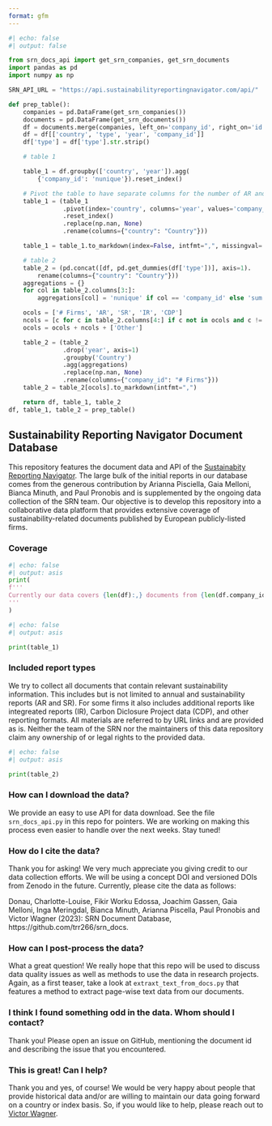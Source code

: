 ```yaml
---
format: gfm
---
```

```python
#| echo: false
#| output: false

from srn_docs_api import get_srn_companies, get_srn_documents
import pandas as pd
import numpy as np

SRN_API_URL = "https://api.sustainabilityreportingnavigator.com/api/"

def prep_table():
    companies = pd.DataFrame(get_srn_companies())
    documents = pd.DataFrame(get_srn_documents())
    df = documents.merge(companies, left_on='company_id', right_on='id')
    df = df[['country', 'type', 'year', 'company_id']]
    df['type'] = df['type'].str.strip()

    # table 1

    table_1 = df.groupby(['country', 'year']).agg(
        {'company_id': 'nunique'}).reset_index()

    # Pivot the table to have separate columns for the number of AR and SR
    table_1 = (table_1
               .pivot(index='country', columns='year', values='company_id')
               .reset_index()
               .replace(np.nan, None)
               .rename(columns={"country": "Country"}))

    table_1 = table_1.to_markdown(index=False, intfmt=",", missingval='')

    # table 2
    table_2 = (pd.concat([df, pd.get_dummies(df['type'])], axis=1).
        rename(columns={"country": "Country"}))
    aggregations = {}
    for col in table_2.columns[3:]:
        aggregations[col] = 'nunique' if col == 'company_id' else 'sum'

    ocols = ['# Firms', 'AR', 'SR', 'IR', 'CDP']    
    ncols = [c for c in table_2.columns[4:] if c not in ocols and c != "Other"]
    ocols = ocols + ncols + ['Other']

    table_2 = (table_2
               .drop('year', axis=1)
               .groupby('Country')
               .agg(aggregations)
               .replace(np.nan, None)
               .rename(columns={"company_id": "# Firms"}))
    table_2 = table_2[ocols].to_markdown(intfmt=",")

    return df, table_1, table_2
df, table_1, table_2 = prep_table()
```
## Sustainability Reporting Navigator Document Database

This repository features the document data and API of the 
[Sustainabity Reporting Navigator](https://www.sustainabilityreportingnavigator.com).
The large bulk of the initial reports in our database comes from the generous contribution by Arianna Pisciella, Gaia Melloni, Bianca Minuth, and Paul Pronobis and is supplemented by the ongoing data collection of the SRN team. Our objective is to develop this repository into a collaborative data platform that 
provides extensive coverage of sustainability-related documents published 
by European publicly-listed firms.


### Coverage

```python
#| echo: false
#| output: asis
print(
f'''
Currently our data covers {len(df):,} documents from {len(df.company_id.unique()):,} firms spanning {len(df.country.unique())} countries and data from the time period {df.year.min()} to {df.year.max()}. Further information on the covered firm-years can be assessed from the table below.
'''
)
```

```python
#| echo: false
#| output: asis

print(table_1)
```

### Included report types

We try to collect all documents that contain relevant sustainability 
information. This includes but is not limited to annual and sustainability
reports (AR and SR). For some firms it also includes additional reports like
integreated reports (IR), Carbon Diclosure Project data (CDP), 
and other reporting formats. All materials are referred to by URL 
links and are provided as is. Neither the team of the SRN nor the maintainers 
of this data repository claim any ownership of or legal rights to the 
provided data. 

```python
#| echo: false
#| output: asis

print(table_2)
```


### How can I download the data?

We provide an easy to use API for data download. See the file `srn_docs_api.py` 
in this repo for pointers. We are working on making this process even easier 
to handle over the next weeks. Stay tuned!

### How do I cite the data?

Thank you for asking! We very much appreciate you giving credit to our data 
collection efforts. We will be using a concept DOI and versioned DOIs 
from Zenodo in the future. Currently, please cite the data as follows:

Donau, Charlotte-Louise, Fikir Worku Edossa, Joachim Gassen, Gaia Melloni, Inga Meringdal, Bianca Minuth, Arianna Piscella, Paul Pronobis and Victor Wagner (2023): SRN Document Database, https://github.com/trr266/srn_docs.

### How can I post-process the data?

What a great question! We really hope that this repo will be used to discuss 
data quality issues as well as methods to use the data in research
projects. Again, as a first teaser, take a look at 
`extraxt_text_from_docs.py` that features a method to extract page-wise 
text data from our documents.


### I think I found something odd in the data. Whom should I contact?

Thank you! Please open an issue on GitHub, mentioning the document id 
and describing the issue that you encountered.


### This is great! Can I help?

Thank you and yes, of course! We would be very happy about people that 
provide historical data and/or are willing to maintain our data going 
forward on a country or index basis. So, if you would like to help, please
reach out to [Victor Wagner](mailto:victor.wagner@lmu.de).

